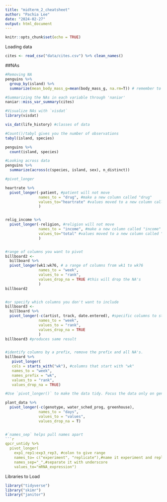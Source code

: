 ```yaml
---
title: "midterm_2_cheatsheet"
author: "Pachia Lee"
date: "2024-02-27"
output: html_document
---
```


```r
knitr::opts_chunk$set(echo = TRUE)
```

Loading data
```r
cites <- read_csv("data/cites.csv") %>% clean_names()
```

##NAs
```r
#Removing NA
penguins %>% 
  group_by(island) %>% 
  summarize(mean_body_mass_g=mean(body_mass_g, na.rm=T)) # remember to remove those NA's!

#Summarizing the NAs in each variable through 'naniar'
naniar::miss_var_summary(cites)

#Visualize NAs with `visdat`
library(visdat)

vis_dat(life_history) #classes of data
```


```r
#Count()/tabyl gives you the number of observations
tabyl(island, species)

penguins %>% 
  count(island, species)
```


```r
#Looking across data
penguins %>%
  summarize(across(c(species, island, sex), n_distinct))
```


```r
#pivot_longer

heartrate %>% 
  pivot_longer(-patient, #patient will not move
               names_to = "drug", #make a new column called "drug"
               values_to="heartrate" #values moved to a new column called "heartrate"
               )


relig_income %>% 
  pivot_longer(-religion, #religion will not move
               names_to = "income", #make a new column called "income"
               values_to="total" #values moved to a new column called "total"
               )


#range of columns you want to pivot
billboard2 <- 
  billboard %>% 
  pivot_longer(wk1:wk76, # a range of columns from wk1 to wk76
               names_to = "week",
               values_to = "rank", 
               values_drop_na = TRUE #this will drop the NA's
               )
billboard2


#or specify which columns you don't want to include
billboard3 <- 
  billboard %>% 
  pivot_longer(-c(artist, track, date.entered), #specific columns to stay fixed, so don't move these
               names_to = "week",
               values_to = "rank",
               values_drop_na = TRUE
               )
billboard3 #produces same result


#identify columns by a prefix, remove the prefix and all NA's.
billboard %>% 
   pivot_longer(
   cols = starts_with("wk"), #columns that start with "wk"
   names_to = "week",
   names_prefix = "wk",
   values_to = "rank",
   values_drop_na = TRUE)

#Use `pivot_longer()` to make the data tidy. Focus the data only on genotype, water_sched_prog, and greenhouse.  

plant_data %>% 
  pivot_longer(-c(genotype, water_sched_prog, greenhouse),
               names_to = "days",
               values_to = "values",
               values_drop_na = T)


#`names_sep` helps pull names apart
```r
qpcr_untidy %>% 
  pivot_longer(
    exp1_rep1:exp3_rep3, #colon to give range
    names_to= c("experiment", "replicate"),#name it experiment and replicate
    names_sep="_",#separate it with underscore
    values_to="mRNA_expression")
```


Libraries to Load
```r
library("tidyverse")
library("skimr")
library("janitor")
```


